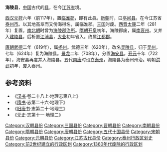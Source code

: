 '''海陵县'''，[[中国|中国]]古代的[[县|县]]，在今[[江苏省|江苏省]]境。

[[西汉|西汉]][[元狩|元狩]]六年（前117年），置[[临淮郡|临淮郡]]，即有此县。[[新朝|新朝]]时，曰[[亭间县|亭间县]]。在今江苏省[[泰州市|泰州市]]。以其地高阜而又傍海得名，属临淮郡。[[三国|三国]]时废。[[西晋|西晋]][[太康_(西晋)|太康]]二年（281年）复置。[[南北朝|南北朝]]时曾为[[海陵郡|海陵郡]][[治所|治所]]。[[隋朝|隋朝]][[开皇|开皇]]初年，海陵郡废，属[[南衮州|南衮州]]。又并入[[建陵县_(东晋)|建陵县]]，后析置[[江浦县_(隋朝)|江浦县]]，[[大业_(年号)|大业]]初年省入。终属[[江都郡_(隋朝)|江都郡]]。

[[唐朝|唐朝]][[武德|武德]]二年（619年），属[[扬州_(古代)|扬州]]。武德三年（620年），改名[[吴陵县|吴陵县]]，归于[[吴州|吴州]]，七年（624年）复为海陵县。[[景龙|景龙]]二年（708年），分置[[海安县_(唐朝)|海安县]]。[[开元|开元]]十年（722年），海安县再度并入海陵县。五代[[南唐|南唐]]时设立[[泰州_(南唐)|泰州]]，海陵县为泰州州治。明朝[[洪武|洪武]]初年，废入泰州。

== 参考资料 ==
*《[[汉书|汉书]]·卷二十八上·地理志第八上》
*《[[隋书|隋书]]·志第二十六·地理下》
*《[[旧唐书|旧唐书]]·志第二十·地理三》
*《[[元史|元史]]·志第十一·地理二》

{{江苏行政区划小作品}}
[[Category:汉朝县份|Category:汉朝县份]]
[[Category:三国县份|Category:三国县份]]
[[Category:晋朝县份|Category:晋朝县份]]
[[Category:南朝县份|Category:南朝县份]]
[[Category:隋朝县份|Category:隋朝县份]]
[[Category:唐朝县份|Category:唐朝县份]]
[[Category:五代十国县份|Category:五代十国县份]]
[[Category:宋朝县份|Category:宋朝县份]]
[[Category:元朝县份|Category:元朝县份]]
[[Category:江苏古代县份|Category:江苏古代县份]] 
[[Category:泰州行政区划史|Category:泰州行政区划史]]
[[Category:前2世纪建立的行政区划|Category:前2世纪建立的行政区划]]
[[Category:1360年代废除的行政区划|Category:1360年代废除的行政区划]]